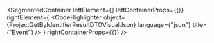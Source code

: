 
<SegmentedContainer
  leftElement={<ProjectGetByIdentifierResultDTODesc />}
  leftContainerProps={{}}
  rightElement={
    <CodeHighlighter
      object={ProjectGetByIdentifierResultDTOVisualJson}
      language={"json"}
      title={"Event"}
    />
  }
  rightContainerProps={{}}
/>
